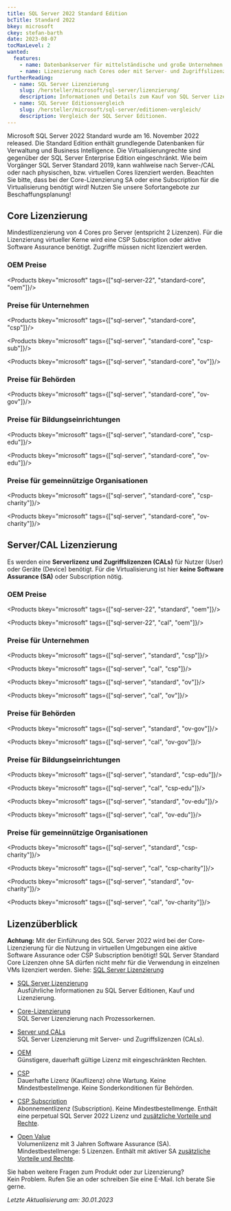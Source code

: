```yaml
---
title: SQL Server 2022 Standard Edition
bcTitle: Standard 2022
bkey: microsoft
ckey: stefan-barth
date: 2023-08-07
tocMaxLevel: 2
wanted:
  features:
    - name: Datenbankserver für mittelständische und große Unternehmen
    - name: Lizenzierung nach Cores oder mit Server- und Zugriffslizenzen (CALs)
furtherReading:
  - name: SQL Server Lizenzierung
    slug: /hersteller/microsoft/sql-server/lizenzierung/
    description: Informationen und Details zum Kauf von SQL Server Lizenzen.
  - name: SQL Server Editionsvergleich
    slug: /hersteller/microsoft/sql-server/editionen-vergleich/
    description: Vergleich der SQL Server Editionen.
---
```




<Intro>

  Microsoft SQL Server 2022 Standard wurde am 16. November 2022 released. Die Standard Edition enthält grundlegende Datenbanken für Verwaltung und Business Intelligence. Die Virtualisierungrechte sind gegenüber der SQL Server Enterprise Edition eingeschränkt.
  Wie beim Vorgänger SQL Server Standard 2019, kann wahlweise nach Server-/CAL oder nach physischen, bzw. virtuellen Cores lizenziert werden. Beachten Sie bitte, dass bei der Core-Lizenzierung SA oder eine Subscription für die Virtualisierung benötigt wird! Nutzen Sie unsere Sofortangebote zur Beschaffungsplanung!


</Intro>

<TOC />


## Core Lizenzierung

<Info>

Mindestlizenzierung von 4 Cores pro Server (entspricht 2 Lizenzen). Für die Lizenzierung virtueller Kerne wird eine CSP Subscription oder aktive Software Assurance benötigt. Zugriffe müssen nicht lizenziert werden.

</Info>


### OEM Preise

<Products bkey="microsoft" tags={["sql-server-22", "standard-core", "oem"]}/>


### Preise für Unternehmen

<Products bkey="microsoft" tags={["sql-server", "standard-core", "csp"]}/>

<Products bkey="microsoft" tags={["sql-server", "standard-core", "csp-sub"]}/>

<Products bkey="microsoft" tags={["sql-server", "standard-core", "ov"]}/>


### Preise für Behörden

<Products bkey="microsoft" tags={["sql-server", "standard-core", "ov-gov"]}/>


### Preise für Bildungseinrichtungen


<Products bkey="microsoft" tags={["sql-server", "standard-core", "csp-edu"]}/>


<Products bkey="microsoft" tags={["sql-server", "standard-core", "ov-edu"]}/>


### Preise für gemeinnützige Organisationen


<Products bkey="microsoft" tags={["sql-server", "standard-core", "csp-charity"]}/>

<Products bkey="microsoft" tags={["sql-server", "standard-core", "ov-charity"]}/>



## Server/CAL Lizenzierung

<Info>

Es werden eine **Serverlizenz und Zugriffslizenzen (CALs)** für Nutzer (User) oder Geräte (Device) benötigt.
Für die Virtualisierung ist hier **keine Software Assurance (SA)** oder Subscription nötig.

</Info>

### OEM Preise

<Products bkey="microsoft" tags={["sql-server-22", "standard", "oem"]}/>

<Products bkey="microsoft" tags={["sql-server-22", "cal", "oem"]}/>


### Preise für Unternehmen

<Products bkey="microsoft" tags={["sql-server", "standard", "csp"]}/>

<Products bkey="microsoft" tags={["sql-server", "cal", "csp"]}/>


<Products bkey="microsoft" tags={["sql-server", "standard", "ov"]}/>

<Products bkey="microsoft" tags={["sql-server", "cal", "ov"]}/>


### Preise für Behörden

<Products bkey="microsoft" tags={["sql-server", "standard", "ov-gov"]}/>

<Products bkey="microsoft" tags={["sql-server", "cal", "ov-gov"]}/>


### Preise für Bildungseinrichtungen

<Products bkey="microsoft" tags={["sql-server", "standard", "csp-edu"]}/>

<Products bkey="microsoft" tags={["sql-server", "cal", "csp-edu"]}/>


<Products bkey="microsoft" tags={["sql-server", "standard", "ov-edu"]}/>

<Products bkey="microsoft" tags={["sql-server", "cal", "ov-edu"]}/>


### Preise für gemeinnützige Organisationen

<Products bkey="microsoft" tags={["sql-server", "standard", "csp-charity"]}/>

<Products bkey="microsoft" tags={["sql-server", "cal", "csp-charity"]}/>


<Products bkey="microsoft" tags={["sql-server", "standard", "ov-charity"]}/>

<Products bkey="microsoft" tags={["sql-server", "cal", "ov-charity"]}/>


## Lizenzüberblick

<Info>

**Achtung:** Mit der Einführung des SQL Server 2022 wird bei der Core-Lizenzierung für die Nutzung in virtuellen Umgebungen eine aktive Software Assurance oder CSP Subscription benötigt!
SQL Server Standard Core Lizenzen ohne SA dürfen nicht mehr für die Verwendung in einzelnen VMs lizenziert werden. Siehe: [SQL Server Lizenzierung](/hersteller/microsoft/sql-server/lizenzierung/)

</Info>


<ArrowList>

- [SQL Server Lizenzierung](/hersteller/microsoft/sql-server/lizenzierung/)<br />
  Ausführliche Informationen zu SQL Server Editionen, Kauf und Lizenzierung.

- [Core-Lizenzierung](/hersteller/microsoft/sql-server/lizenzierung/#sql-server-2022-core-lizenzierung)<br />
  SQL Server Lizenzierung nach Prozessorkernen.

- [Server und CALs](/hersteller/microsoft/sql-server/lizenzierung/#sql-server-2022-server-cal-lizenzierung)<br />
  SQL Server Lizenzierung mit Server- und Zugriffslizenzen (CALs).

- [OEM](/hersteller/microsoft/oem/)<br />
  Günstigere, dauerhaft gültige Lizenz mit eingeschränkten Rechten.

- [CSP](/hersteller/microsoft/csp/)<br />
  Dauerhafte Lizenz (Kauflizenz) ohne Wartung. Keine Mindestbestellmenge. Keine Sonderkonditionen für Behörden.

- [CSP Subscription](/hersteller/microsoft/csp/)<br />
  Abonnementlizenz (Subscription). Keine Mindestbestellmenge.
  Enthält eine perpetual SQL Server 2022 Lizenz und [zusätzliche Vorteile und Rechte](/hersteller/microsoft/sql-server/lizenzierung/#vorteile-mit-csp-subscription-und-sa).

- [Open Value](/hersteller/microsoft/open-value/)<br />
  Volumenlizenz mit 3 Jahren Software Assurance (SA). Mindestbestellmenge: 5 Lizenzen. Enthält mit aktiver SA [zusätzliche Vorteile und Rechte](/hersteller/microsoft/sql-server/lizenzierung/#vorteile-mit-csp-subscription-und-sa).

</ArrowList>


<GetInTouch theme="light">

Sie haben weitere Fragen zum Produkt oder zur Lizenzierung?<br />
Kein Problem. Rufen Sie an oder schreiben Sie eine E-Mail. Ich berate Sie gerne.

</GetInTouch>

_Letzte Aktualisierung am: 30.01.2023_
